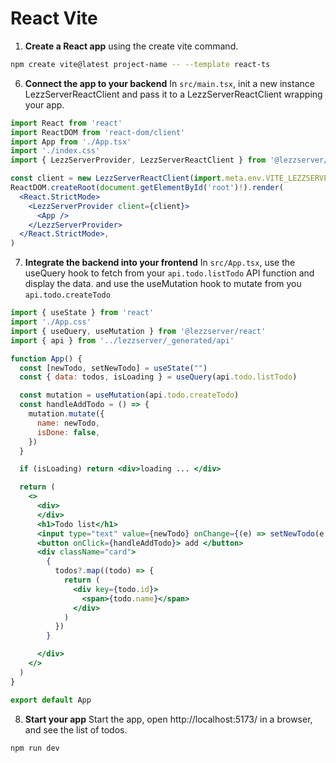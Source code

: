 
# React Vite

1. **Create a React app** using the create vite command.
```bash
npm create vite@latest project-name -- --template react-ts
```

<SetupDev/>

6. **Connect the app to your backend**
In ```src/main.tsx```, init a new instance LezzServerReactClient and pass it to a LezzServerReactClient wrapping your app.
```jsx title="src/main.tsx"
import React from 'react'
import ReactDOM from 'react-dom/client'
import App from './App.tsx'
import './index.css'
import { LezzServerProvider, LezzServerReactClient } from '@lezzserver/react'

const client = new LezzServerReactClient(import.meta.env.VITE_LEZZSERVER_DEPLOYMENT_URL)
ReactDOM.createRoot(document.getElementById('root')!).render(
  <React.StrictMode>
    <LezzServerProvider client={client}>
      <App />
    </LezzServerProvider>
  </React.StrictMode>,
)
```

7. **Integrate the backend into your frontend**
In ```src/App.tsx```, use the useQuery hook to fetch from your ```api.todo.listTodo``` API function and display the data.
and use the useMutation hook to mutate from you ```api.todo.createTodo```
```jsx title="src/App.tsx"
import { useState } from 'react'
import './App.css'
import { useQuery, useMutation } from '@lezzserver/react'
import { api } from '../lezzserver/_generated/api'

function App() {
  const [newTodo, setNewTodo] = useState("")
  const { data: todos, isLoading } = useQuery(api.todo.listTodo)

  const mutation = useMutation(api.todo.createTodo)
  const handleAddTodo = () => {
    mutation.mutate({
      name: newTodo,
      isDone: false,
    })
  }

  if (isLoading) return <div>loading ... </div>

  return (
    <>
      <div>
      </div>
      <h1>Todo list</h1>
      <input type="text" value={newTodo} onChange={(e) => setNewTodo(e.target.value)}/>
      <button onClick={handleAddTodo}> add </button>
      <div className="card">
        {
          todos?.map((todo) => {
            return (
              <div key={todo.id}>
                <span>{todo.name}</span>
              </div>
            )
          })
        }

      </div>
    </>
  )
}

export default App
```

8. **Start your app**
Start the app, open http://localhost:5173/ in a browser, and see the list of todos.
```bash
npm run dev
```

